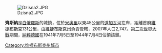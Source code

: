 [[Image:Dzisna2.JPG|right]]

'''齊斯納'''是[[白俄羅斯|白俄羅斯]]的城鎮，位於[[米奧里|米奧里]]以東45公里的[[道加瓦河|道加瓦河]]左岸，距離首府[[維捷布斯克|維捷布斯克]]131公里，由[[維捷布斯克州|維捷布斯克州]]負責管轄，2007年人口2,747。[[第二次世界大戰|第二次世界大戰]]期間，[[納粹德國|納粹德國]]在1941年7月5日至1944年7月4日佔領該鎮。

{{coord|55|34|N|28|13|E|display=title|region:BY_type:city_source:GNS-enwiki}}

{{Vitsebsk Voblast}}
{{Belarus-geo-stub}}
[[Category:维捷布斯克州城市|Category:维捷布斯克州城市]]